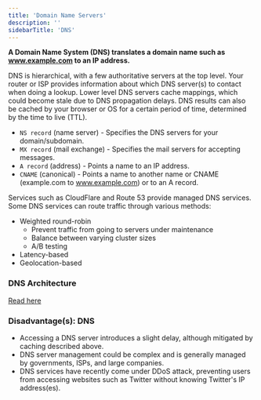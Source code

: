 ```yaml
---
title: 'Domain Name Servers'
description: ''
sidebarTitle: 'DNS'
---
```

**A Domain Name System (DNS) translates a domain name such as www.example.com to an IP address.**

DNS is hierarchical, with a few authoritative servers at the top level. Your router or ISP provides information about
which DNS server(s) to contact when doing a lookup. Lower level DNS servers cache mappings, which could become stale
due to DNS propagation delays. DNS results can also be cached by your browser or OS for a certain period of time,
determined by the time to live (TTL).

- `NS record` (name server) - Specifies the DNS servers for your domain/subdomain.
- `MX record` (mail exchange) - Specifies the mail servers for accepting messages.
- `A record` (address) - Points a name to an IP address.
- `CNAME` (canonical) - Points a name to another name or CNAME (example.com to www.example.com) or to an A record.

Services such as CloudFlare and Route 53 provide managed DNS services. Some DNS services can route traffic through
various methods:
* Weighted round-robin
    * Prevent traffic from going to servers under maintenance
    * Balance between varying cluster sizes
    * A/B testing
* Latency-based
* Geolocation-based

### DNS Architecture
[Read here](https://learn.microsoft.com/en-us/previous-versions/windows/it-pro/windows-server-2008-R2-and-2008/dd197427(v=ws.10)?redirectedfrom=MSDN)


### Disadvantage(s): DNS
- Accessing a DNS server introduces a slight delay, although mitigated by caching described above.
- DNS server management could be complex and is generally managed by governments, ISPs, and large companies.
- DNS services have recently come under DDoS attack, preventing users from accessing websites such as Twitter without knowing Twitter's IP address(es).